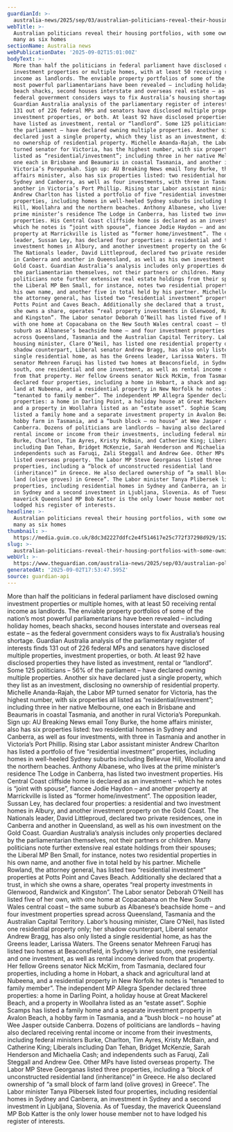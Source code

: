 ```yaml
---
guardianId: >-
  australia-news/2025/sep/03/australian-politicians-reveal-their-housing-portfolios-with-some-owning-as-many-as-six-homes
webTitle: >-
  Australian politicians reveal their housing portfolios, with some owning as
  many as six homes
sectionName: Australia news
webPublicationDate: '2025-09-02T15:01:00Z'
bodyText: >-
  More than half the politicians in federal parliament have disclosed owning
  investment properties or multiple homes, with at least 50 receiving rental
  income as landlords. The enviable property portfolios of some of the nation’s
  most powerful parliamentarians have been revealed – including holiday homes,
  beach shacks, second houses interstate and overseas real estate – as the
  federal government considers ways to fix Australia’s housing shortage.
  Guardian Australia analysis of the parliamentary register of interests finds
  131 out of 226 federal MPs and senators have disclosed multiple properties,
  investment properties, or both. At least 92 have disclosed properties they
  have listed as investment, rental or “landlord”. Some 125 politicians – 56% of
  the parliament – have declared owning multiple properties. Another six have
  declared just a single property, which they list as an investment, disclosing
  no ownership of residential property. Michelle Ananda-Rajah, the Labor MP
  turned senator for Victoria, has the highest number, with six properties all
  listed as “residential/investment”; including three in her native Melbourne,
  one each in Brisbane and Beaumaris in coastal Tasmania, and another in rural
  Victoria’s Porepunkah. Sign up: AU Breaking News email Tony Burke, the home
  affairs minister, also has six properties listed: two residential homes in
  Sydney and Canberra, as well as four investments, with three in Tasmania and
  another in Victoria’s Port Phillip. Rising star Labor assistant minister
  Andrew Charlton has listed a portfolio of five “residential investment”
  properties, including homes in well-heeled Sydney suburbs including Bellevue
  Hill, Woollahra and the northern beaches. Anthony Albanese, who lives at the
  prime minister’s residence The Lodge in Canberra, has listed two investment
  properties. His Central Coast cliffside home is declared as an investment –
  which he notes is “joint with spouse”, fiancee Jodie Haydon – and another
  property at Marrickville is listed as “former home/investment”. The opposition
  leader, Sussan Ley, has declared four properties: a residential and two
  investment homes in Albury, and another investment property on the Gold Coast.
  The Nationals leader, David Littleproud, declared two private residences, one
  in Canberra and another in Queensland, as well as his own investment on the
  Gold Coast. Guardian Australia’s analysis includes only properties declared by
  the parliamentarian themselves, not their partners or children. Many
  politicians note further extensive real estate holdings from their spouses;
  the Liberal MP Ben Small, for instance, notes two residential properties in
  his own name, and another five in total held by his partner. Michelle Rowland,
  the attorney general, has listed two “residential investment” properties at
  Potts Point and Caves Beach. Additionally she declared that a trust, in which
  she owns a share, operates “real property investments in Glenwood, Randwick
  and Kingston”. The Labor senator Deborah O’Neill has listed five of her own,
  with one home at Copacabana on the New South Wales central coast – the same
  suburb as Albanese’s beachside home – and four investment properties spread
  across Queensland, Tasmania and the Australian Capital Territory. Labor’s
  housing minister, Clare O’Neil, has listed one residential property only; her
  shadow counterpart, Liberal senator Andrew Bragg, has also only listed a
  single residential home, as has the Greens leader, Larissa Waters. The Greens
  senator Mehreen Faruqi has listed two homes at Beaconsfield, in Sydney’s inner
  south, one residential and one investment, as well as rental income derived
  from that property. Her fellow Greens senator Nick McKim, from Tasmania,
  declared four properties, including a home in Hobart, a shack and agricultural
  land at Nubeena, and a residential property in New Norfolk he notes is
  “tenanted to family member”. The independent MP Allegra Spender declared three
  properties: a home in Darling Point, a holiday house at Great Mackerel Beach,
  and a property in Woollahra listed as an “estate asset”. Sophie Scamps has
  listed a family home and a separate investment property in Avalon Beach, a
  hobby farm in Tasmania, and a “bush block – no house” at Wee Jasper outside
  Canberra. Dozens of politicians are landlords – having also declared receiving
  rental income or income from their investments, including federal ministers
  Burke, Charlton, Tim Ayres, Kristy McBain, and Catherine King; Liberals
  including Dan Tehan, Bridget McKenzie, Sarah Henderson and Michaelia Cash; and
  independents such as Faruqi, Zali Steggall and Andrew Gee. Other MPs have
  listed overseas property. The Labor MP Steve Georganas listed three
  properties, including a “block of unconstructed residential land
  (inheritance)” in Greece. He also declared ownership of “a small block of farm
  land (olive groves) in Greece”. The Labor minister Tanya Plibersek listed four
  properties, including residential homes in Sydney and Canberra, an investment
  in Sydney and a second investment in Ljubljana, Slovenia. As of Tuesday, the
  maverick Queensland MP Bob Katter is the only lower house member not to have
  lodged his register of interests.
headline: >-
  Australian politicians reveal their housing portfolios, with some owning as
  many as six homes
thumbnail: >-
  https://media.guim.co.uk/8dc3d2227ddfc2e4f514617e25c772f37298d929/152_0_4522_3620/500.jpg
slug: >-
  australian-politicians-reveal-their-housing-portfolios-with-some-owning-as-many-as-six-homes
webUrl: >-
  https://www.theguardian.com/australia-news/2025/sep/03/australian-politicians-reveal-their-housing-portfolios-with-some-owning-as-many-as-six-homes
generatedAt: '2025-09-02T17:53:47.595Z'
source: guardian-api
---
```

More than half the politicians in federal parliament have disclosed owning investment properties or multiple homes, with at least 50 receiving rental income as landlords. The enviable property portfolios of some of the nation’s most powerful parliamentarians have been revealed – including holiday homes, beach shacks, second houses interstate and overseas real estate – as the federal government considers ways to fix Australia’s housing shortage. Guardian Australia analysis of the parliamentary register of interests finds 131 out of 226 federal MPs and senators have disclosed multiple properties, investment properties, or both. At least 92 have disclosed properties they have listed as investment, rental or “landlord”. Some 125 politicians – 56% of the parliament – have declared owning multiple properties. Another six have declared just a single property, which they list as an investment, disclosing no ownership of residential property. Michelle Ananda-Rajah, the Labor MP turned senator for Victoria, has the highest number, with six properties all listed as “residential/investment”; including three in her native Melbourne, one each in Brisbane and Beaumaris in coastal Tasmania, and another in rural Victoria’s Porepunkah. Sign up: AU Breaking News email Tony Burke, the home affairs minister, also has six properties listed: two residential homes in Sydney and Canberra, as well as four investments, with three in Tasmania and another in Victoria’s Port Phillip. Rising star Labor assistant minister Andrew Charlton has listed a portfolio of five “residential investment” properties, including homes in well-heeled Sydney suburbs including Bellevue Hill, Woollahra and the northern beaches. Anthony Albanese, who lives at the prime minister’s residence The Lodge in Canberra, has listed two investment properties. His Central Coast cliffside home is declared as an investment – which he notes is “joint with spouse”, fiancee Jodie Haydon – and another property at Marrickville is listed as “former home/investment”. The opposition leader, Sussan Ley, has declared four properties: a residential and two investment homes in Albury, and another investment property on the Gold Coast. The Nationals leader, David Littleproud, declared two private residences, one in Canberra and another in Queensland, as well as his own investment on the Gold Coast. Guardian Australia’s analysis includes only properties declared by the parliamentarian themselves, not their partners or children. Many politicians note further extensive real estate holdings from their spouses; the Liberal MP Ben Small, for instance, notes two residential properties in his own name, and another five in total held by his partner. Michelle Rowland, the attorney general, has listed two “residential investment” properties at Potts Point and Caves Beach. Additionally she declared that a trust, in which she owns a share, operates “real property investments in Glenwood, Randwick and Kingston”. The Labor senator Deborah O’Neill has listed five of her own, with one home at Copacabana on the New South Wales central coast – the same suburb as Albanese’s beachside home – and four investment properties spread across Queensland, Tasmania and the Australian Capital Territory. Labor’s housing minister, Clare O’Neil, has listed one residential property only; her shadow counterpart, Liberal senator Andrew Bragg, has also only listed a single residential home, as has the Greens leader, Larissa Waters. The Greens senator Mehreen Faruqi has listed two homes at Beaconsfield, in Sydney’s inner south, one residential and one investment, as well as rental income derived from that property. Her fellow Greens senator Nick McKim, from Tasmania, declared four properties, including a home in Hobart, a shack and agricultural land at Nubeena, and a residential property in New Norfolk he notes is “tenanted to family member”. The independent MP Allegra Spender declared three properties: a home in Darling Point, a holiday house at Great Mackerel Beach, and a property in Woollahra listed as an “estate asset”. Sophie Scamps has listed a family home and a separate investment property in Avalon Beach, a hobby farm in Tasmania, and a “bush block – no house” at Wee Jasper outside Canberra. Dozens of politicians are landlords – having also declared receiving rental income or income from their investments, including federal ministers Burke, Charlton, Tim Ayres, Kristy McBain, and Catherine King; Liberals including Dan Tehan, Bridget McKenzie, Sarah Henderson and Michaelia Cash; and independents such as Faruqi, Zali Steggall and Andrew Gee. Other MPs have listed overseas property. The Labor MP Steve Georganas listed three properties, including a “block of unconstructed residential land (inheritance)” in Greece. He also declared ownership of “a small block of farm land (olive groves) in Greece”. The Labor minister Tanya Plibersek listed four properties, including residential homes in Sydney and Canberra, an investment in Sydney and a second investment in Ljubljana, Slovenia. As of Tuesday, the maverick Queensland MP Bob Katter is the only lower house member not to have lodged his register of interests.
